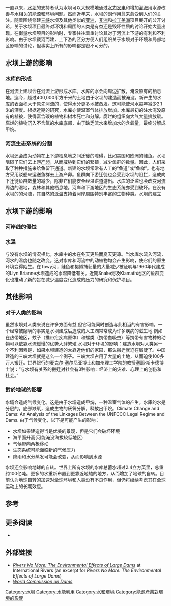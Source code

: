 一直以来，[[水坝|水坝]]的支持者认为水坝可以大规模地通过[[水力发电|水力发电]]和增加[[灌溉|灌溉]]用水源改善与水相关的[[能源|能源]]和[[环境问题|环境问题]]。然而近年来，水坝的副作用愈来愈受到人们的关注。随着围绕修建[[長江三峽|三峡]]水坝及其他类似的[[亚洲|亚洲]]，[[非洲|非洲]]和[[拉丁美洲|拉丁美洲]]项目展开的公开讨论，关于水坝项目最终对环境和周围的人类是有益还是毁坏性质的讨论开始大量出现。在衡量水坝项目的影响时，专家往往着重讨论其对于河流上下游的有利和不利影响。由于水坝截河而建，上下游的区分方便人们组织关于水坝对于环境和局部地区影响的讨论，但事实上所有的影响都是密不可分的。

== 水坝上游的影响 ==
=== 水库的形成 ===
在河流上建坝会在河流上游形成水库。水库的水会向周边扩散，淹没原有的栖息地。迄今，超过400,000平方千米的土地由于水坝的建造而被淹没。新产生的水库的表面积大于原先河流的，使得水分更多地被蒸发。这可能使河水每年减少2.1米的深度。根据近期的研究，水库亦使温室气体排放增加。水库最初的注水淹没原有的植被，使得富含碳的植物和树木死亡和分解。腐烂的组织向大气大量排放碳。腐烂的植物沉入不含氧的水库底部，由于缺乏流水来增加水的含氧量，最终分解成甲烷。

=== 河流生态系统的分割 ===

水坝还会成为动物在上下游栖息地之间迁徙的障碍，比如美国和欧洲的鲑鱼。水坝阻碍了它们去上游[[产卵|产卵]]，从而威胁到它们的繁殖，减少鱼群的数量。因此，人们采取了种种措施来给鱼留下通道。新建的水坝常常有人工的“鱼道”或“鱼梯”。也有地方采用驳船来运送鱼群去上游产卵。鱼群向下游迁徙也会受到水坝的阻拦，造成向下迁徙鱼群数量的减少，除非它们能安全经溢洪道游出。水库的泛滥也会改变河流周边的湿地，森林和其他栖息地。河岸和下游地区的生态系统亦受到破坏。在没有水坝的的河流，其自然的泛滥支持着河岸周围特别丰富的生物种类。水坝的建立

== 水坝下游的影响 ==
=== 河岸线的侵蚀 ===

=== 水温 ===

与没有水坝的情况相比，水库中的水在冬天更热而夏天更凉。当水库水流入河流，河水的温度也随之改变。这对水库和河流中的动植物均会产生影响，使它们的原生环境变得陌生。在Towy河，鲑鱼和褐鳟捕获量的大量减少被证明与1960年代建成的Llyn Brianne水坝造成的水温降低有关。近期Snake河及Klamath地区的鱼群变化也推动了新的旨在减少温度变化造成的压力的研究和保护项目。

== 其他影响 ==
=== 对于人类的影响 ===

虽然水坝对人类来说在许多方面有益,但它可能同时创造与此相当的有害影响。一个经常被隐瞒的事实是水坝建成后造成的人工湖常常成为许多疾病的滋生地.例如在热带地区，蚊子（携带疟疾病原体）和螺类（携带血吸虫）等携带有害物种的动物可以依靠水流缓慢的优势大肆繁殖.水坝对于环境的影响：建造水坝对人类另一个不利因素是，如果水坝建造的太靠近他们的家园，那么搬迁就迫在眉睫了。中国建造的三峡大坝就是这么一个例子。三峡大坝占用了大量的土地，从而迫使100多万人搬迁。世界银行的麦克尔·塞尔尼亚博士和加州理工学院的教授塞耶·斯卡德博士说：“与水坝有关系的搬迁对社会有3种影响：经济上的灾难、心理上的创伤和社会。”

=== 對於地球的影響 ===
水壩会造成气候变化。这是由于水壩造成甲烷，一种温室气体的产生。水庫的水是分层的，底部缺氧，造成生物的厌氧分解，释放出甲烷。Climate Change and Dams: An Analysis of the Linkages Between the UNFCCC Legal Regime and Dams. 由于气候变化，以下是可能产生的影响：
* 水坝如果建造得当是优美的景观，但是它们会破坏环境
* 海平面升高(可能淹没海拔较低地区)
* 气候带向两极移动
* 生态系统可能面临新的气候压力
* 降雨和水分蒸发可能会改变，从而影响到水源

水坝还会影响地球的自转。世界上所有水坝的水库总蓄水超过2.4立方英里，总重约100亿吨。更多的水重新布置到更靠近地轴的地方，从而增加了地球的自转。目前认为地球自转的加速对全球环境和人类没有不良作用，但仍将继续考虑其在全球运动上的长期效应。

== 参考 ==
{{reflist|2}}

== 更多阅读 ==
* {{cite book
  | last = McCully
  | first = Patrick
  | authorlink =
  | coauthors =
  | title = Silenced Rivers: The Ecology and Politics of Large Dams
  | publisher = Zed Books
  | date = 2001
  | location =
  | pages = 
  | url =
  | doi =
  | id =  
  | isbn = 1856499022 }}

== 外部链接 ==
* [http://www.internationalrivers.org/en/node/1636 ''Rivers No More: The Environmental Effects of Large Dams''] {{Wayback|url=http://www.internationalrivers.org/en/node/1636 |date=20100201223325 }} at International Rivers (an excerpt for ''Rivers No More: The Environmental Effects of Large Dams'')
* [https://web.archive.org/web/20080831130021/http://www.dams.org/ ''World Commission on Dams'']

{{DEFAULTSORT:Environmental Impacts Of Dams}}

[[Category:水坝|Category:水坝]]
[[Category:水能利用|Category:水能利用]]
[[Category:水和環境|Category:水和環境]]
[[Category:能源產業對環境的影響|Category:能源產業對環境的影響]]